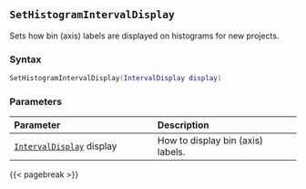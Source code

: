 ## `SetHistogramIntervalDisplay`

Sets how bin (axis) labels are displayed on histograms for new projects.

### Syntax {-}

``` .lua
SetHistogramIntervalDisplay(IntervalDisplay display)
```

### Parameters {-}

**Parameter** | **Description**
| :-- | :-- |
|[`IntervalDisplay`](#intervaldisplay) display | How to display bin (axis) labels. |

{{< pagebreak >}}